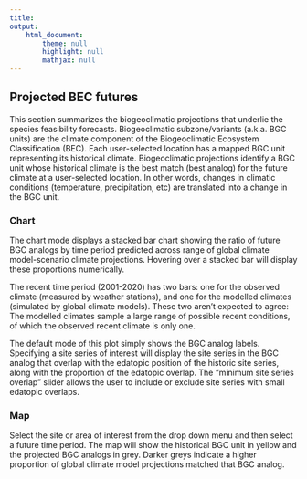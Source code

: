```yaml
---
title: 
output: 
    html_document:
        theme: null
        highlight: null
        mathjax: null
---
```


## Projected BEC futures

This section summarizes the biogeoclimatic projections that underlie the species feasibility forecasts. Biogeoclimatic subzone/variants (a.k.a. BGC units) are the climate component of the Biogeoclimatic Ecosystem Classification (BEC). Each user-selected location has a mapped BGC unit representing its historical climate. Biogeoclimatic projections identify a BGC unit whose historical climate is the best match (best analog) for the future climate at a user-selected location. In other words, changes in climatic conditions (temperature, precipitation, etc) are translated into a change in the BGC unit.

### Chart

The chart mode displays a stacked bar chart showing the ratio of future BGC analogs by time period predicted across range of global climate model-scenario climate projections. Hovering over a stacked bar will display these proportions numerically.

The recent time period (2001-2020) has two bars: one for the observed climate (measured by weather stations), and one for the modelled climates (simulated by global climate models). These two aren't expected to agree: The modelled climates sample a large range of possible recent conditions, of which the observed recent climate is only one.

The default mode of this plot simply shows the BGC analog labels. Specifying a site series of interest will display the site series in the BGC analog that overlap with the edatopic position of the historic site series, along with the proportion of the edatopic overlap. The "minimum site series overlap" slider allows the user to include or exclude site series with small edatopic overlaps.

### Map

Select the site or area of interest from the drop down menu and then select a future time period. The map will show the historical BGC unit in yellow and the projected BGC analogs in grey. Darker greys indicate a higher proportion of global climate model projections matched that BGC analog.
